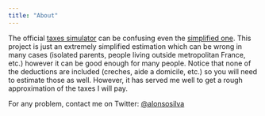 ```yaml
---
title: "About"
---
```


The official [taxes simulator](https://simulateur-ir-ifi.impots.gouv.fr/calcul_impot/2023/) can be confusing even the [simplified one](https://simulateur-ir-ifi.impots.gouv.fr/calcul_impot/2023/simplifie/index.htm). This project is just an extremely simplified estimation which can be wrong in many cases (isolated parents, people living outside metropolitan France, etc.) however it can be good enough for many people. Notice that none of the deductions are included (creches, aide a domicile, etc.) so you will need to estimate those as well. However, it has served me well to get a rough approximation of the taxes I will pay.

For any problem, contact me on Twitter: [@alonsosilva](https://twitter.com/alonsosilva)
